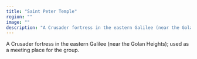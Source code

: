 ```yaml
---
title: "Saint Peter Temple"
region: ""
image: ""
description: "A Crusader fortress in the eastern Galilee (near the Golan Heights); used as a meeting place for the group."
---
```


A Crusader fortress in the eastern Galilee (near the Golan Heights); used as a meeting place for the group.
